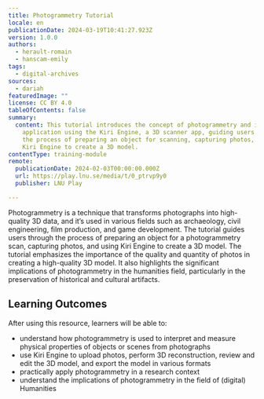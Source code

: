 ```yaml
---
title: Photogrammetry Tutorial
locale: en
publicationDate: 2024-03-19T10:41:27.923Z
version: 1.0.0
authors:
  - herault-romain
  - hanscam-emily
tags:
  - digital-archives
sources:
  - dariah
featuredImage: ""
license: CC BY 4.0
tableOfContents: false
summary:
  content: This tutorial introduces the concept of photogrammetry and its
    application using the Kiri Engine, a 3D scanner app, guiding users through
    the process of preparing an object for scanning, capturing photos, and using
    Kiri Engine to create a 3D model.
contentType: training-module
remote:
  publicationDate: 2024-02-03T00:00:00.000Z
  url: https://play.lnu.se/media/t/0_ptrvp9y0
  publisher: LNU Play

---
```

Photogrammetry is a technique that transforms photographs into high-quality 3D data, and it’s used in various fields such as archaeology, civil engineering, film production, and game development. The tutorial guides users through the process of preparing an object for a photogrammetry scan, capturing photos, and using Kiri Engine to create a 3D model. The tutorial emphasizes the importance of the quality and quantity of photos in creating a high-quality 3D model. It also highlights the significant implications of photogrammetry in the humanities field, particularly in the preservation of historical and cultural artifacts.

## Learning Outcomes

After using this resource, learners will be able to:

- understand how photogrammetry is used to interpret and measure physical properties of objects or scenes from photographs
- use Kiri Engine to upload photos, perform 3D reconstruction, review and edit the 3D model, and export the model in various formats
- practically apply photogrammetry in a research context
- understand the implications of photogrammetry in the field of (digital) Humanities


<ExternalResource title="Interested in learning more?" subtitle="Check out &quot;Photogrammetry Tutorial&quot;" url="https://play.lnu.se/media/t/0_ptrvp9y0" />
